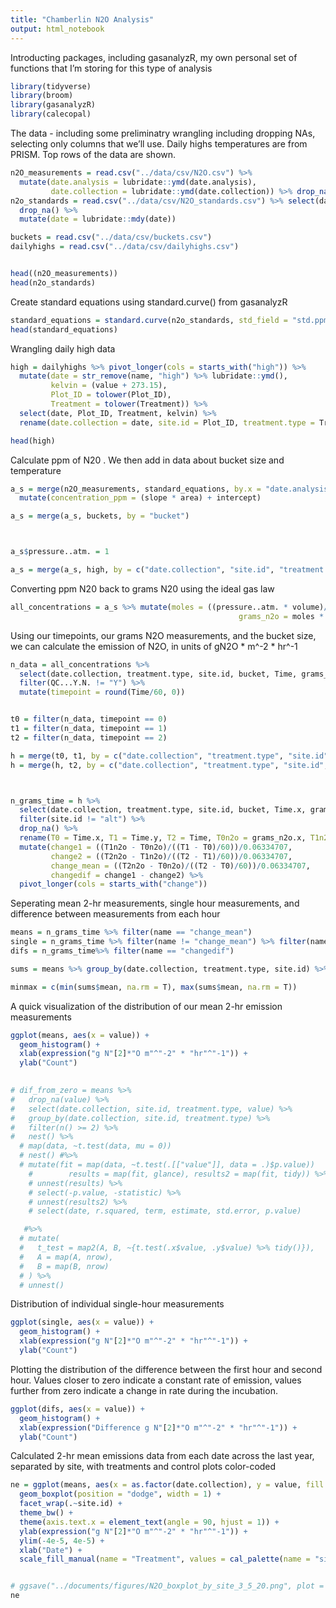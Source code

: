 ```yaml
---
title: "Chamberlin N2O Analysis"
output: html_notebook
---
```


Introducting packages, including gasanalyzR, my own personal set of functions that I'm storing for this type of analysis
```r
library(tidyverse)
library(broom)
library(gasanalyzR)
library(calecopal)
```


The data - including some preliminatry wrangling including dropping NAs, selecting only columns that we'll use. Daily highs temperatures are from PRISM. Top rows of the data are shown.
```r

n2O_measurements = read.csv("../data/csv/N2O.csv") %>% 
  mutate(date.analysis = lubridate::ymd(date.analysis),
         date.collection = lubridate::ymd(date.collection)) %>% drop_na(date.analysis)
n2o_standards = read.csv("../data/csv/N2O_standards.csv") %>% select(date, std.ppm, area) %>%
  drop_na() %>%
  mutate(date = lubridate::mdy(date))

buckets = read.csv("../data/csv/buckets.csv")
dailyhighs = read.csv("../data/csv/dailyhighs.csv")


head((n2O_measurements))
head(n2o_standards)

```




Create standard equations using standard.curve() from gasanalyzR
```r
standard_equations = standard.curve(n2o_standards, std_field = "std.ppm", peak_field = "area")
head(standard_equations)
```







Wrangling daily high data

```r
high = dailyhighs %>% pivot_longer(cols = starts_with("high")) %>%
  mutate(date = str_remove(name, "high") %>% lubridate::ymd(),
         kelvin = (value + 273.15),
         Plot_ID = tolower(Plot_ID),
         Treatment = tolower(Treatment)) %>%
  select(date, Plot_ID, Treatment, kelvin) %>%
  rename(date.collection = date, site.id = Plot_ID, treatment.type = Treatment)

head(high)
```

Calculate  ppm of N20 . We then add in data about bucket size and temperature

```r

a_s = merge(n2O_measurements, standard_equations, by.x = "date.analysis", by.y = "date") %>% 
  mutate(concentration_ppm = (slope * area) + intercept)

a_s = merge(a_s, buckets, by = "bucket")



a_s$pressure..atm. = 1

a_s = merge(a_s, high, by = c("date.collection", "site.id", "treatment.type"), all.x = TRUE)

```

Converting ppm N20 back to grams N20 using the ideal gas law
```r
all_concentrations = a_s %>% mutate(moles = ((pressure..atm. * volume)/(0.082057 * kelvin)) * concentration_ppm/1000000,
                                                   grams_n2o = moles * 44.013)


```

Using our timepoints, our grams N2O measurements, and the bucket size, we can calculate the emission of N2O, in units of gN2O * m^-2 * hr^-1
```r
n_data = all_concentrations %>% 
  select(date.collection, treatment.type, site.id, bucket, Time, grams_n2o, QC...Y.N.) %>% 
  filter(QC...Y.N. != "Y") %>%
  mutate(timepoint = round(Time/60, 0))


t0 = filter(n_data, timepoint == 0)
t1 = filter(n_data, timepoint == 1)
t2 = filter(n_data, timepoint == 2)

h = merge(t0, t1, by = c("date.collection", "treatment.type", "site.id", "bucket"), all = T)
h = merge(h, t2, by = c("date.collection", "treatment.type", "site.id", "bucket"), all = T)



n_grams_time = h %>% 
  select(date.collection, treatment.type, site.id, bucket, Time.x, grams_n2o.x, Time.y, grams_n2o.y, Time, grams_n2o) %>% 
  filter(site.id != "alt") %>%
  drop_na() %>%
  rename(T0 = Time.x, T1 = Time.y, T2 = Time, T0n2o = grams_n2o.x, T1n2o = grams_n2o.y, T2n2o = grams_n2o) %>%
  mutate(change1 = ((T1n2o - T0n2o)/((T1 - T0)/60))/0.06334707,
         change2 = ((T2n2o - T1n2o)/((T2 - T1)/60))/0.06334707,
         change_mean = ((T2n2o - T0n2o)/((T2 - T0)/60))/0.06334707,
         changedif = change1 - change2) %>%
  pivot_longer(cols = starts_with("change"))


```

Seperating mean 2-hr measurements, single hour measurements, and difference between measurements from each hour

```r
means = n_grams_time %>% filter(name == "change_mean")
single = n_grams_time %>% filter(name != "change_mean") %>% filter(name != "changedif")
difs = n_grams_time%>% filter(name == "changedif")
```

```r
sums = means %>% group_by(date.collection, treatment.type, site.id) %>% summarise(mean = mean(value), n = n())

minmax = c(min(sums$mean, na.rm = T), max(sums$mean, na.rm = T))
```

A quick visualization of the distribution of our mean 2-hr emission measurements
```r
ggplot(means, aes(x = value)) + 
  geom_histogram() +
  xlab(expression("g N"[2]*"O m"^"-2" * "hr"^"-1")) +
  ylab("Count")
  
```

```r
# dif_from_zero = means %>%
#   drop_na(value) %>%
#   select(date.collection, site.id, treatment.type, value) %>%
#   group_by(date.collection, site.id, treatment.type) %>%
#   filter(n() >= 2) %>%
#   nest() %>%
  # map(data, ~t.test(data, mu = 0))
  # nest() #%>%
  # mutate(fit = map(data, ~t.test(.[["value"]], data = .)$p.value))
    #        results = map(fit, glance), results2 = map(fit, tidy)) %>%
    # unnest(results) %>%
    # select(-p.value, -statistic) %>%
    # unnest(results2) %>%
    # select(date, r.squared, term, estimate, std.error, p.value)

   #%>%
  # mutate(
  #   t_test = map2(A, B, ~{t.test(.x$value, .y$value) %>% tidy()}),
  #   A = map(A, nrow),
  #   B = map(B, nrow)
  # ) %>%
  # unnest()


```


Distribution of individual single-hour measurements
```r
ggplot(single, aes(x = value)) + 
  geom_histogram() +
  xlab(expression("g N"[2]*"O m"^"-2" * "hr"^"-1")) +
  ylab("Count")
```


Plotting the distribution of the difference between the first hour and second hour. Values closer to zero indicate a constant rate of emission, values further from zero indicate a change in rate during the incubation.
```r
ggplot(difs, aes(x = value)) + 
  geom_histogram() +
  xlab(expression("Difference g N"[2]*"O m"^"-2" * "hr"^"-1")) +
  ylab("Count")
```

Calculated 2-hr mean emissions data from each date across the last year, separated by site, with treatments and control plots color-coded
```r


ne = ggplot(means, aes(x = as.factor(date.collection), y = value, fill = treatment.type)) +
  geom_boxplot(position = "dodge", width = 1) +
  facet_wrap(.~site.id) +
  theme_bw() +
  theme(axis.text.x = element_text(angle = 90, hjust = 1)) +
  ylab(expression("g N"[2]*"O m"^"-2" * "hr"^"-1")) +
  ylim(-4e-5, 4e-5) +
  xlab("Date") +
  scale_fill_manual(name = "Treatment", values = cal_palette(name = "sierra2", n = 2, type = "discrete"), labels = c("No Compost", "Compost"))


# ggsave("../documents/figures/N2O_boxplot_by_site_3_5_20.png", plot = ne, device = "png", width = 12, height = 8)
ne

```





